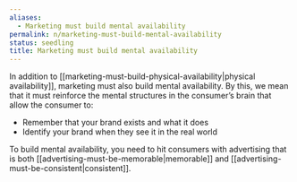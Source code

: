 ```yaml
---
aliases:
  - Marketing must build mental availability
permalink: n/marketing-must-build-mental-availability
status: seedling
title: Marketing must build mental availability
---
```

In addition to [[marketing-must-build-physical-availability|physical availability]], marketing must also build mental availability. By this, we mean that it must reinforce the mental structures in the consumer’s brain that allow the consumer to:

- Remember that your brand exists and what it does
- Identify your brand when they see it in the real world

To build mental availability, you need to hit consumers with advertising that is both [[advertising-must-be-memorable|memorable]] and [[advertising-must-be-consistent|consistent]].

